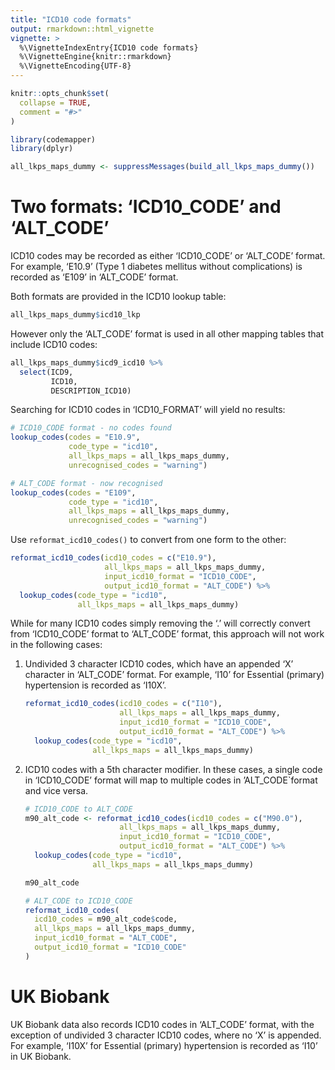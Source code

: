```yaml
---
title: "ICD10 code formats"
output: rmarkdown::html_vignette
vignette: >
  %\VignetteIndexEntry{ICD10 code formats}
  %\VignetteEngine{knitr::rmarkdown}
  %\VignetteEncoding{UTF-8}
---
```


```r
knitr::opts_chunk$set(
  collapse = TRUE,
  comment = "#>"
)
```

```r
library(codemapper)
library(dplyr)

all_lkps_maps_dummy <- suppressMessages(build_all_lkps_maps_dummy())
```

# Two formats: 'ICD10_CODE' and 'ALT_CODE'

ICD10 codes may be recorded as either 'ICD10_CODE' or 'ALT_CODE' format. For example, 'E10.9' (Type 1 diabetes mellitus without complications) is recorded as 'E109' in 'ALT_CODE' format.

Both formats are provided in the ICD10 lookup table:

```r
all_lkps_maps_dummy$icd10_lkp
```

However only the 'ALT_CODE' format is used in all other mapping tables that include ICD10 codes:

```r
all_lkps_maps_dummy$icd9_icd10 %>% 
  select(ICD9,
         ICD10,
         DESCRIPTION_ICD10)
```

Searching for ICD10 codes in 'ICD10_FORMAT' will yield no results:

```r
# ICD10_CODE format - no codes found
lookup_codes(codes = "E10.9",
             code_type = "icd10",
             all_lkps_maps = all_lkps_maps_dummy, 
             unrecognised_codes = "warning")

# ALT_CODE format - now recognised
lookup_codes(codes = "E109",
             code_type = "icd10",
             all_lkps_maps = all_lkps_maps_dummy, 
             unrecognised_codes = "warning")
```

Use `reformat_icd10_codes()` to convert from one form to the other:

```r
reformat_icd10_codes(icd10_codes = c("E10.9"),
                     all_lkps_maps = all_lkps_maps_dummy, 
                     input_icd10_format = "ICD10_CODE",
                     output_icd10_format = "ALT_CODE") %>% 
  lookup_codes(code_type = "icd10",
               all_lkps_maps = all_lkps_maps_dummy)
```

While for many ICD10 codes simply removing the '.' will correctly convert from 'ICD10_CODE' format to 'ALT_CODE' format, this approach will not work in the following cases:

1.  Undivided 3 character ICD10 codes, which have an appended 'X' character in 'ALT_CODE' format. For example, 'I10' for Essential (primary) hypertension is recorded as 'I10X'.

    ```r
    reformat_icd10_codes(icd10_codes = c("I10"),
                         all_lkps_maps = all_lkps_maps_dummy, 
                         input_icd10_format = "ICD10_CODE",
                         output_icd10_format = "ALT_CODE") %>% 
      lookup_codes(code_type = "icd10",
                   all_lkps_maps = all_lkps_maps_dummy)
    ```

2.  ICD10 codes with a 5th character modifier. In these cases, a single code in 'ICD10_CODE' format will map to multiple codes in 'ALT_CODE\`format and vice versa.

    ```r
    # ICD10_CODE to ALT_CODE
    m90_alt_code <- reformat_icd10_codes(icd10_codes = c("M90.0"),
                         all_lkps_maps = all_lkps_maps_dummy, 
                         input_icd10_format = "ICD10_CODE",
                         output_icd10_format = "ALT_CODE") %>% 
      lookup_codes(code_type = "icd10",
                   all_lkps_maps = all_lkps_maps_dummy)

    m90_alt_code

    # ALT_CODE to ICD10_CODE
    reformat_icd10_codes(
      icd10_codes = m90_alt_code$code,
      all_lkps_maps = all_lkps_maps_dummy,
      input_icd10_format = "ALT_CODE",
      output_icd10_format = "ICD10_CODE"
    )
    ```

# UK Biobank

UK Biobank data also records ICD10 codes in 'ALT_CODE' format, with the exception of undivided 3 character ICD10 codes, where no 'X' is appended. For example, 'I10X' for Essential (primary) hypertension is recorded as 'I10' in UK Biobank.
